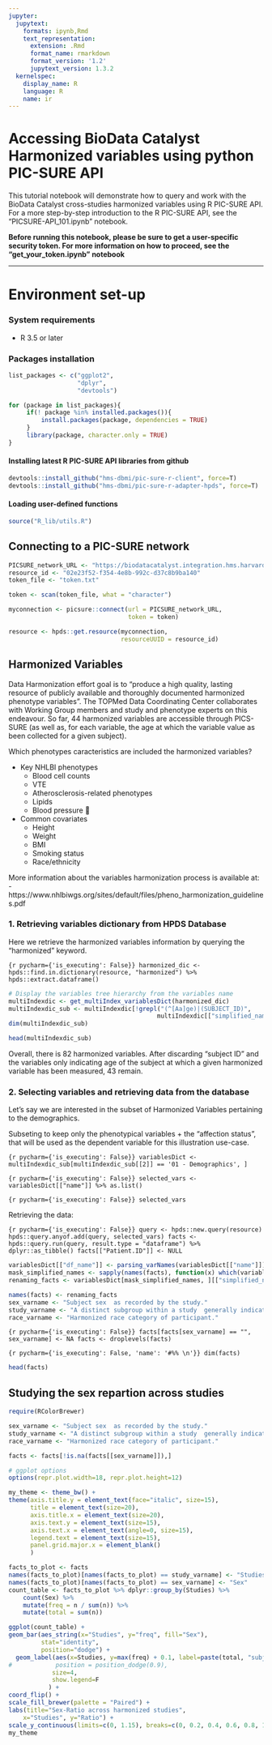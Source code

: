 ```yaml
---
jupyter:
  jupytext:
    formats: ipynb,Rmd
    text_representation:
      extension: .Rmd
      format_name: rmarkdown
      format_version: '1.2'
      jupytext_version: 1.3.2
  kernelspec:
    display_name: R
    language: R
    name: ir
---
```


# Accessing BioData Catalyst Harmonized variables using python PIC-SURE API


This tutorial notebook will demonstrate how to query and work with the BioData Catalyst cross-studies harmonized variables using R PIC-SURE API. For a more step-by-step introduction to the R PIC-SURE API, see the "PICSURE-API_101.ipynb" notebook.


**Before running this notebook, please be sure to get a user-specific security token. For more information on how to proceed, see the "get_your_token.ipynb" notebook**


 -------   


# Environment set-up


### System requirements
- R 3.5 or later


### Packages installation

```r
list_packages <- c("ggplot2",
                   "dplyr",
                   "devtools")

for (package in list_packages){
     if(! package %in% installed.packages()){
         install.packages(package, dependencies = TRUE)
     }
     library(package, character.only = TRUE)
}
```

#### Installing latest R PIC-SURE API libraries from github

```r
devtools::install_github("hms-dbmi/pic-sure-r-client", force=T)
devtools::install_github("hms-dbmi/pic-sure-r-adapter-hpds", force=T)
```

#### Loading user-defined functions

```r
source("R_lib/utils.R")
```

## Connecting to a PIC-SURE network

```r
PICSURE_network_URL <- "https://biodatacatalyst.integration.hms.harvard.edu/picsure"
resource_id <- "02e23f52-f354-4e8b-992c-d37c8b9ba140"
token_file <- "token.txt"
```

```r
token <- scan(token_file, what = "character")

```

```r
myconnection <- picsure::connect(url = PICSURE_network_URL,
                                 token = token)
```

```r
resource <- hpds::get.resource(myconnection,
                               resourceUUID = resource_id)
```

## Harmonized Variables



Data Harmonization effort goal is to "produce a high quality, lasting resource of publicly available and thoroughly documented harmonized phenotype variables". The TOPMed Data Coordinating Center collaborates with Working Group members and study and phenotype experts on this endeavour. So far, 44 harmonized variables are accessible through PICS-SURE (as well as, for each variable, the age at which the variable value as been collected for a given subject).

Which phenotypes caracteristics are included the harmonized variables?

- Key NHLBI phenotypes    
    - Blood cell counts
    - VTE
    - Atherosclerosis-related phenotypes
    - Lipids
    - Blood pressure
􏰀
- Common covariates
    - Height
    - Weight
    - BMI
    - Smoking status
    - Race/ethnicity

More information about the variables harmonization process is available at: 
- https://www.nhlbiwgs.org/sites/default/files/pheno_harmonization_guidelines.pdf


### 1. Retrieving variables dictionary from HPDS Database


Here we retrieve the harmonized variables information by querying the "harmonized" keyword.

```{r pycharm={'is_executing': False}}
harmonized_dic <- hpds::find.in.dictionary(resource, "harmonized") %>% hpds::extract.dataframe()
```

```r
# Display the variables tree hierarchy from the variables name
multiIndexdic <- get_multiIndex_variablesDict(harmonized_dic)
multiIndexdic_sub <- multiIndexdic[!grepl("(^[Aa]ge)|(SUBJECT_ID)",
                                         multiIndexdic[["simplified_name"]], perl = T),]
dim(multiIndexdic_sub)
```

```r
head(multiIndexdic_sub)
```

Overall, there is 82 harmonized variables. After discarding "subject ID" and the variables only indicating age of the subject at which a given harmonized variable has been measured, 43 remain.


### 2. Selecting variables and retrieving data from the database


Let's say we are interested in the subset of Harmonized Variables pertaining to the demographics. 

Subseting to keep only the phenotypical variables + the "affection status", that will be used as the dependent variable for this illustration use-case.

```{r pycharm={'is_executing': False}}
variablesDict <- multiIndexdic_sub[multiIndexdic_sub[[2]] == '01 - Demographics', ]
```

```{r pycharm={'is_executing': False}}
selected_vars <- variablesDict[["name"]] %>% as.list()
```

```{r pycharm={'is_executing': False}}
selected_vars
```

Retrieving the data:

```{r pycharm={'is_executing': False}}
query <- hpds::new.query(resource)
hpds::query.anyof.add(query, selected_vars)
facts <- hpds::query.run(query, result.type = "dataframe") %>% dplyr::as_tibble()
facts[["Patient.ID"]] <- NULL
```

```r
variablesDict[["df_name"]] <- parsing_varNames(variablesDict[["name"]])
mask_simplified_names <- sapply(names(facts), function(x) which(variablesDict[["df_name"]] ==x)) %>% unname()
renaming_facts <- variablesDict[mask_simplified_names, ][["simplified_name"]]
```

```r
names(facts) <- renaming_facts
sex_varname <- "Subject sex  as recorded by the study."
study_varname <- "A distinct subgroup within a study  generally indicating subjects who share similar characteristics due to study design. Subjects may belong to only one subcohort."
race_varname <- "Harmonized race category of participant."
```

```{r pycharm={'is_executing': False}}
facts[facts[sex_varname] == "", sex_varname] <- NA
facts <- droplevels(facts)
```

```{r pycharm={'is_executing': False, 'name': '#%% \n'}}
dim(facts)
```

```r
head(facts)
```

## Studying the sex repartion across studies

```r
require(RColorBrewer)
```

```r
sex_varname <- "Subject sex  as recorded by the study."
study_varname <- "A distinct subgroup within a study  generally indicating subjects who share similar characteristics due to study design. Subjects may belong to only one subcohort."
race_varname <- "Harmonized race category of participant."
```

```r
facts <- facts[!is.na(facts[[sex_varname]]),]
```

```r
# ggplot options
options(repr.plot.width=18, repr.plot.height=12)

my_theme <- theme_bw() +
theme(axis.title.y = element_text(face="italic", size=15),
      title = element_text(size=20),
      axis.title.x = element_text(size=20),
      axis.text.y = element_text(size=15),
      axis.text.x = element_text(angle=0, size=15),
      legend.text = element_text(size=15),
      panel.grid.major.x = element_blank()
      )
```

```r
facts_to_plot <- facts
names(facts_to_plot)[names(facts_to_plot) == study_varname] <- "Studies"
names(facts_to_plot)[names(facts_to_plot) == sex_varname] <- "Sex"
count_table <- facts_to_plot %>% dplyr::group_by(Studies) %>%
    count(Sex) %>%
    mutate(freq = n / sum(n)) %>%
    mutate(total = sum(n))
```

```r
ggplot(count_table) +
geom_bar(aes_string(x="Studies", y="freq", fill="Sex"),
         stat="identity",
         position="dodge") +
  geom_label(aes(x=Studies, y=max(freq) + 0.1, label=paste(total, "subjects")), 
#            position = position_dodge(0.9),
            size=4,
            show.legend=F
           ) + 
coord_flip() +
scale_fill_brewer(palette = "Paired") +
labs(title="Sex-Ratio across harmonized studies",
    x="Studies", y="Ratio") +
scale_y_continuous(limits=c(0, 1.15), breaks=c(0, 0.2, 0.4, 0.6, 0.8, 1)) + 
my_theme
```
